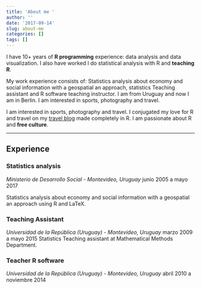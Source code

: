 ```yaml
---
title: 'About me '
author: ''
date: '2017-09-14'
slug: about-me
categories: []
tags: []
---
```


I have 10+ years of **R programming** experience: data analysis and data visualization. I also have worked
I do statistical analysis with R and **teaching R**.

My work experience consists of: Statistics analysis about economy and social information with a geospatial an approach, statistics Teaching assistant and R software teaching instructor. I am from Uruguay and now I am in Berlin. I am interested in sports, photography and travel.

I am interested in sports, photography and travel. I conjugated my love for R and travel on my [travel blog](//mapamundi.me/) made completely in R. I am passionate about R and **free culture**.
 

---

## Experience

### Statistics analysis
*Ministerio de Desarrollo Social - Montevideo, Uruguay*
junio 2005 a mayo 2017

Statistics analysis about economy and social information with a geospatial
an approach using R and LaTeX.

### Teaching Assistant
*Universidad de la República (Uruguay) - Montevideo, Uruguay*
marzo 2009 a mayo 2015
Statistics Teaching assistant at Mathematical Methods Department. 

### Teacher R software
*Universidad de la República (Uruguay) - Montevideo, Uruguay*
abril 2010 a noviembre 2014

